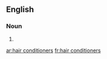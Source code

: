 ==English==

===Noun===
{{head|en|noun plural form|head=[[hair]] [[conditioner]]s}}

# {{plural of|hair conditioner|lang=en}}

[[ar:hair conditioners]]
[[fr:hair conditioners]]